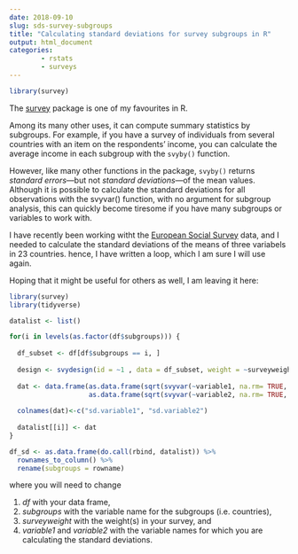 ```yaml
---
date: 2018-09-10
slug: sds-survey-subgroups
title: "Calculating standard deviations for survey subgroups in R"
output: html_document
categories:
        - rstats
        - surveys
---
```


```r
library(survey)
```

The [survey](https://cran.r-project.org/web/packages/survey/survey.pdf) package is one of my favourites in R.

Among its many other uses, it can compute summary statistics by subgroups. For example, if you have a survey of individuals from several countries with an item on the respondents' income, you can calculate the average income in each subgroup with the `svyby()` function.  

However, like many other functions in the package, `svyby()` returns *standard errors*---but not *standard deviations*---of the mean values. Although it is possible to calculate the standard deviations for all observations with the svyvar() function, with no argument for subgroup analysis, this can quickly become tiresome if you have many subgroups or variables to work with.

I have recently been working witht the [European Social Survey](http://www.europeansocialsurvey.org) data, and I needed to calculate the standard deviations of the means of three variabels in 23 countries. hence, I have written a loop, which I am sure I will use again.

Hoping that it might be useful for others as well, I am leaving it here:

```r
library(survey)
library(tidyverse)

datalist <- list()

for(i in levels(as.factor(df$subgroups))) {
        
  df_subset <- df[df$subgroups == i, ] 
  
  design <- svydesign(id = ~1 , data = df_subset, weight = ~surveyweight)
  
  dat <- data.frame(as.data.frame(sqrt(svyvar(~variable1, na.rm= TRUE, design = design)))[,"variance"],
                    as.data.frame(sqrt(svyvar(~variable2, na.rm= TRUE, design = design)))[,"variance"])
  
  colnames(dat)<-c("sd.variable1", "sd.variable2")
  
  datalist[[i]] <- dat
}

df_sd <- as.data.frame(do.call(rbind, datalist)) %>%
  rownames_to_column() %>%
  rename(subgroups = rowname)
```

where you will need to change

1. *df* with your data frame,
2. *subgroups* with the variable name for the subgroups (i.e. countries),
3. *surveyweight* with the weight(s) in your survey, and
4. *variable1* and *variable2* with the variable names for which you are calculating the standard deviations.